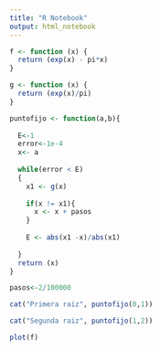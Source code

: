 ```yaml
---
title: "R Notebook"
output: html_notebook
---
```


```r
f <- function (x) {
  return (exp(x) - pi*x)
}

g <- function (x) {
  return (exp(x)/pi)
}

puntofijo <- function(a,b){
  
  E<-1
  error<-1e-4
  x<- a
  
  while(error < E)
  {
    x1 <- g(x)
    
    if(x != x1){
      x <- x + pasos
    }
    
    E <- abs(x1 -x)/abs(x1)
    
  }
  return (x)
}

pasos<-2/100000

cat("Primera raiz", puntofijo(0,1))

cat("Segunda raiz", puntofijo(1,2))

```

```r
plot(f)
```

